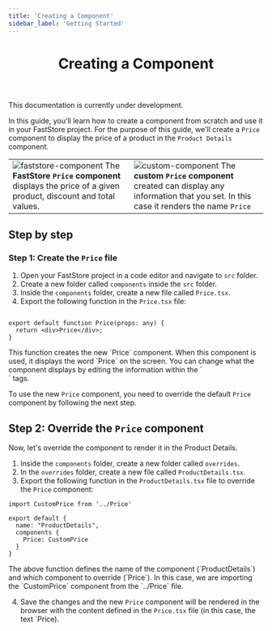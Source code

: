 ```yaml
---
title: 'Creating a Component'
sidebar_label: 'Getting Started'
---
```



<header>

# Creating a Component

</header>

<Callout type="warning" emoji="⚠️">
This documentation is currently under development.
</Callout>

In this guide, you'll learn how to create a component from scratch and use it in your FastStore project. For the purpose of this guide, we'll create a `Price` component to display the price of a product in the `Product Details` component.

|   |   |
|---|---|
| ![faststore-component](https://vtexhelp.vtexassets.com/assets/docs/src/faststore-price-component___d9d0e2fbf65e6680d0f26bed7a0e9b8e.png) The **FastStore `Price` component** displays the price of a given product, discount and total values.| ![custom-component](https://vtexhelp.vtexassets.com/assets/docs/src/custom-price-component___3b8a888867b6bf354541236163ef3d79.png) The **custom `Price` component** created can display any information that you set. In this case it renders the name `Price`|

## Step by step

### Step 1: Create the `Price` file

1. Open your FastStore project in a code editor and navigate to `src` folder.
2. Create a new folder called `components` inside the `src` folder.
3. Inside the `components` folder, create a new file called `Price.tsx`.
4. Export the following function in the `Price.tsx` file:

```tsx

export default function Price(props: any) {
  return <div>Price</div>;
}

```

<Callout type="info" emoji="ℹ️">
  This function creates the new `Price` component. When this component is used, it displays the word `Price` on the screen. You can change what the component displays by editing the information within the `<div>` tags. 
</Callout>

To use the new `Price` component, you need to override the default `Price` component by following the next step.

## Step 2: Override the `Price` component
Now, let's override the component to render it in the Product Details.

1. Inside the `components` folder, create a new folder called `overrides`.
2. In the `overrides` folder, create a new file called `ProductDetails.tsx`.
3. Export the following function in the `ProductDetails.tsx` file to override the `Price` component:

```tsx
import CustomPrice from '../Price'

export default {
  name: "ProductDetails",
  components {
    Price: CustomPrice
  }
}
```

<Callout type="info" emoji="ℹ️">
  The above function defines the name of the component (`ProductDetails`) and which component to override (`Price`). In this case, we are importing the `CustomPrice` component from the `../Price` file.
</Callout>

4. Save the changes and the new `Price` component will be rendered in the browser with the content defined in the `Price.tsx` file (in this case, the text `Price).
